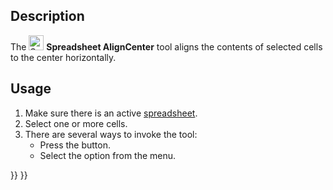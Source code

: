 <languages/>

{{Docnav
|[[Spreadsheet_AlignLeft|Align Left]]
|[[Spreadsheet_AlignRight|Align Right]]
|[[Spreadsheet_Workbench|Spreadsheet]]
|IconL=Spreadsheet_AlignLeft.svg
|IconR=Spreadsheet_AlignRight.svg
|IconC=Workbench_Spreadsheet.svg
}}

{{GuiCommand
|Name=Spreadsheet AlignCenter
|MenuLocation=Spreadsheet → Alignment → Align center
|Workbenches=[[Spreadsheet_Workbench|Spreadsheet]]
|Version=0.17
}}

==Description==

The [[File:Spreadsheet_AlignCenter.svg|24px]] '''Spreadsheet AlignCenter''' tool aligns the contents of selected cells to the center horizontally.

==Usage==

# Make sure there is an active [[Spreadsheet_CreateSheet|spreadsheet]].
# Select one or more cells.
# There are several ways to invoke the tool:
#* Press the {{Button|[[File:Spreadsheet_AlignCenter.svg|16px]] [[Spreadsheet_AlignCenter|Align center]]}} button.
#* Select the {{MenuCommand|Spreadsheet → Alignment → [[File:Spreadsheet_AlignCenter.svg|16px]] Align center}} option from the menu.


{{Docnav
|[[Spreadsheet_AlignLeft|Align Left]]
|[[Spreadsheet_AlignRight|Align Right]]
|[[Spreadsheet_Workbench|Spreadsheet]]
|IconL=Spreadsheet_AlignLeft.svg
|IconR=Spreadsheet_AlignRight.svg
|IconC=Workbench_Spreadsheet.svg
}}

{{Spreadsheet_Tools_navi{{#translation:}}}}
{{Userdocnavi{{#translation:}}}}